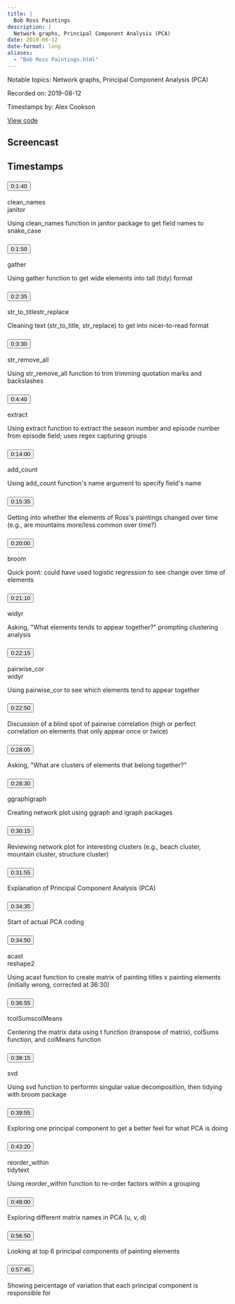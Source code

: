 ```yaml
---
title: |
  Bob Ross Paintings
description: |
  Network graphs, Principal Component Analysis (PCA)
date: 2019-08-12
date-format: long
aliases:
  - "Bob Ross Paintings.html"
---
```


Notable topics: Network graphs, Principal Component Analysis (PCA)

Recorded on: 2019-08-12

Timestamps by: Alex Cookson

[View code](https://github.com/dgrtwo/data-screencasts/blob/master/bob-ross.Rmd)

## Screencast

<div id="yt-player" data-video-id="sD993H5FBIY"></div>

## Timestamps

```{=html}
<div id="topics">
  <div class="topic">
    <h3 id="ts-100">
      <button class="btn btn-link btn-timestamp" onClick="playerSkipToTimestamp(100, this)">0:1:40</button>
    </h3>
    <div class="topic_badges"><div><span class="badge-functions badge bg-info">clean_names</span></div><div><span class="badge-packages badge bg-primary">janitor</span></div></div>
    <div class="topic_description">
      <p>Using clean_names function in janitor package to get field names to snake_case</p>

    </div>
  </div>
  <div class="topic">
    <h3 id="ts-110">
      <button class="btn btn-link btn-timestamp" onClick="playerSkipToTimestamp(110, this)">0:1:50</button>
    </h3>
    <div class="topic_badges"><div><span class="badge-functions badge bg-info">gather</span></div><div></div></div>
    <div class="topic_description">
      <p>Using gather function to get wide elements into tall (tidy) format</p>

    </div>
  </div>
  <div class="topic">
    <h3 id="ts-155">
      <button class="btn btn-link btn-timestamp" onClick="playerSkipToTimestamp(155, this)">0:2:35</button>
    </h3>
    <div class="topic_badges"><div><span class="badge-functions badge bg-info">str_to_title</span><span class="badge-functions badge bg-info">str_replace</span></div><div></div></div>
    <div class="topic_description">
      <p>Cleaning text (str_to_title, str_replace) to get into nicer-to-read format</p>

    </div>
  </div>
  <div class="topic">
    <h3 id="ts-210">
      <button class="btn btn-link btn-timestamp" onClick="playerSkipToTimestamp(210, this)">0:3:30</button>
    </h3>
    <div class="topic_badges"><div><span class="badge-functions badge bg-info">str_remove_all</span></div><div></div></div>
    <div class="topic_description">
      <p>Using str_remove_all function to trim trimming quotation marks and backslashes</p>

    </div>
  </div>
  <div class="topic">
    <h3 id="ts-280">
      <button class="btn btn-link btn-timestamp" onClick="playerSkipToTimestamp(280, this)">0:4:40</button>
    </h3>
    <div class="topic_badges"><div><span class="badge-functions badge bg-info">extract</span></div><div></div></div>
    <div class="topic_description">
      <p>Using extract function to extract the season number and episode number from episode field; uses regex capturing groups</p>

    </div>
  </div>
  <div class="topic">
    <h3 id="ts-840">
      <button class="btn btn-link btn-timestamp" onClick="playerSkipToTimestamp(840, this)">0:14:00</button>
    </h3>
    <div class="topic_badges"><div><span class="badge-functions badge bg-info">add_count</span></div><div></div></div>
    <div class="topic_description">
      <p>Using add_count function's name argument to specify field's name</p>

    </div>
  </div>
  <div class="topic">
    <h3 id="ts-935">
      <button class="btn btn-link btn-timestamp" onClick="playerSkipToTimestamp(935, this)">0:15:35</button>
    </h3>
    <div class="topic_badges"><div></div><div></div></div>
    <div class="topic_description">
      <p>Getting into whether the elements of Ross's paintings changed over time (e.g., are mountains more/less common over time?)</p>

    </div>
  </div>
  <div class="topic">
    <h3 id="ts-1200">
      <button class="btn btn-link btn-timestamp" onClick="playerSkipToTimestamp(1200, this)">0:20:00</button>
    </h3>
    <div class="topic_badges"><div></div><div><span class="badge-packages badge bg-primary">broom</span></div></div>
    <div class="topic_description">
      <p>Quick point: could have used logistic regression to see change over time of elements</p>

    </div>
  </div>
  <div class="topic">
    <h3 id="ts-1270">
      <button class="btn btn-link btn-timestamp" onClick="playerSkipToTimestamp(1270, this)">0:21:10</button>
    </h3>
    <div class="topic_badges"><div></div><div><span class="badge-packages badge bg-primary">widyr</span></div></div>
    <div class="topic_description">
      <p>Asking, &quot;What elements tends to appear together?&quot; prompting clustering analysis</p>

    </div>
  </div>
  <div class="topic">
    <h3 id="ts-1335">
      <button class="btn btn-link btn-timestamp" onClick="playerSkipToTimestamp(1335, this)">0:22:15</button>
    </h3>
    <div class="topic_badges"><div><span class="badge-functions badge bg-info">pairwise_cor</span></div><div><span class="badge-packages badge bg-primary">widyr</span></div></div>
    <div class="topic_description">
      <p>Using pairwise_cor to see which elements tend to appear together</p>

    </div>
  </div>
  <div class="topic">
    <h3 id="ts-1370">
      <button class="btn btn-link btn-timestamp" onClick="playerSkipToTimestamp(1370, this)">0:22:50</button>
    </h3>
    <div class="topic_badges"><div></div><div></div></div>
    <div class="topic_description">
      <p>Discussion of a blind spot of pairwise correlation (high or perfect correlation on elements that only appear once or twice)</p>

    </div>
  </div>
  <div class="topic">
    <h3 id="ts-1685">
      <button class="btn btn-link btn-timestamp" onClick="playerSkipToTimestamp(1685, this)">0:28:05</button>
    </h3>
    <div class="topic_badges"><div></div><div></div></div>
    <div class="topic_description">
      <p>Asking, &quot;What are clusters of elements that belong together?&quot;</p>

    </div>
  </div>
  <div class="topic">
    <h3 id="ts-1710">
      <button class="btn btn-link btn-timestamp" onClick="playerSkipToTimestamp(1710, this)">0:28:30</button>
    </h3>
    <div class="topic_badges"><div></div><div><span class="badge-packages badge bg-primary">ggraph</span><span class="badge-packages badge bg-primary">igraph</span></div></div>
    <div class="topic_description">
      <p>Creating network plot using ggraph and igraph packages</p>

    </div>
  </div>
  <div class="topic">
    <h3 id="ts-1815">
      <button class="btn btn-link btn-timestamp" onClick="playerSkipToTimestamp(1815, this)">0:30:15</button>
    </h3>
    <div class="topic_badges"><div></div><div></div></div>
    <div class="topic_description">
      <p>Reviewing network plot for interesting clusters (e.g., beach cluster, mountain cluster, structure cluster)</p>

    </div>
  </div>
  <div class="topic">
    <h3 id="ts-1915">
      <button class="btn btn-link btn-timestamp" onClick="playerSkipToTimestamp(1915, this)">0:31:55</button>
    </h3>
    <div class="topic_badges"><div></div><div></div></div>
    <div class="topic_description">
      <p>Explanation of Principal Component Analysis (PCA)</p>

    </div>
  </div>
  <div class="topic">
    <h3 id="ts-2075">
      <button class="btn btn-link btn-timestamp" onClick="playerSkipToTimestamp(2075, this)">0:34:35</button>
    </h3>
    <div class="topic_badges"><div></div><div></div></div>
    <div class="topic_description">
      <p>Start of actual PCA coding</p>

    </div>
  </div>
  <div class="topic">
    <h3 id="ts-2090">
      <button class="btn btn-link btn-timestamp" onClick="playerSkipToTimestamp(2090, this)">0:34:50</button>
    </h3>
    <div class="topic_badges"><div><span class="badge-functions badge bg-info">acast</span></div><div><span class="badge-packages badge bg-primary">reshape2</span></div></div>
    <div class="topic_description">
      <p>Using acast function to create matrix of painting titles x painting elements (initially wrong, corrected at 36:30)</p>

    </div>
  </div>
  <div class="topic">
    <h3 id="ts-2215">
      <button class="btn btn-link btn-timestamp" onClick="playerSkipToTimestamp(2215, this)">0:36:55</button>
    </h3>
    <div class="topic_badges"><div><span class="badge-functions badge bg-info">t</span><span class="badge-functions badge bg-info">colSums</span><span class="badge-functions badge bg-info">colMeans</span></div><div></div></div>
    <div class="topic_description">
      <p>Centering the matrix data using t function (transpose of matrix), colSums function, and colMeans function</p>

    </div>
  </div>
  <div class="topic">
    <h3 id="ts-2295">
      <button class="btn btn-link btn-timestamp" onClick="playerSkipToTimestamp(2295, this)">0:38:15</button>
    </h3>
    <div class="topic_badges"><div><span class="badge-functions badge bg-info">svd</span></div><div></div></div>
    <div class="topic_description">
      <p>Using svd function to performn singular value decomposition, then tidying with broom package</p>

    </div>
  </div>
  <div class="topic">
    <h3 id="ts-2395">
      <button class="btn btn-link btn-timestamp" onClick="playerSkipToTimestamp(2395, this)">0:39:55</button>
    </h3>
    <div class="topic_badges"><div></div><div></div></div>
    <div class="topic_description">
      <p>Exploring one principal component to get a better feel for what PCA is doing</p>

    </div>
  </div>
  <div class="topic">
    <h3 id="ts-2600">
      <button class="btn btn-link btn-timestamp" onClick="playerSkipToTimestamp(2600, this)">0:43:20</button>
    </h3>
    <div class="topic_badges"><div><span class="badge-functions badge bg-info">reorder_within</span></div><div><span class="badge-packages badge bg-primary">tidytext</span></div></div>
    <div class="topic_description">
      <p>Using reorder_within function to re-order factors within a grouping</p>

    </div>
  </div>
  <div class="topic">
    <h3 id="ts-2880">
      <button class="btn btn-link btn-timestamp" onClick="playerSkipToTimestamp(2880, this)">0:48:00</button>
    </h3>
    <div class="topic_badges"><div></div><div></div></div>
    <div class="topic_description">
      <p>Exploring different matrix names in PCA (u, v, d)</p>

    </div>
  </div>
  <div class="topic">
    <h3 id="ts-3410">
      <button class="btn btn-link btn-timestamp" onClick="playerSkipToTimestamp(3410, this)">0:56:50</button>
    </h3>
    <div class="topic_badges"><div></div><div></div></div>
    <div class="topic_description">
      <p>Looking at top 6 principal components of painting elements</p>

    </div>
  </div>
  <div class="topic">
    <h3 id="ts-3465">
      <button class="btn btn-link btn-timestamp" onClick="playerSkipToTimestamp(3465, this)">0:57:45</button>
    </h3>
    <div class="topic_badges"><div></div><div></div></div>
    <div class="topic_description">
      <p>Showing percentage of variation that each principal component is responsible for</p>

    </div>
  </div>
</div>
```
     
<script>
// 2. This code loads the IFrame Player API code asynchronously.
var tag = document.createElement("script");

tag.src = "https://www.youtube.com/iframe_api";
var firstScriptTag = document.getElementsByTagName("script")[0];
firstScriptTag.parentNode.insertBefore(tag, firstScriptTag);

// 3. This function creates an <iframe> (and YouTube player)
//    after the API code downloads.
var videoId = document.getElementById("yt-player").dataset.videoId;
var player;
function onYouTubeIframeAPIReady() {
  player = new YT.Player("yt-player", {
    height: "486",
    width: "864",
    videoId: videoId,
    playerVars: {
      "playsinline": 1
    },
    events: {
      onStateChange: function(event) {
        if (event.data == YT.PlayerState.PLAYING) {
          followTimestamps()
        }
      }
    }
  });
}

function playerSkipToTimestamp(seconds, tsElement) {
  player.seekTo(seconds, true)
  tsElement.scrollIntoView()
  document.getElementById("screencast").scrollIntoView()
}

const timestamps = Array.from(document.querySelectorAll('.topic h3[id^="ts-"]'))
  .map(el => el.id.replace('ts-', ''))

function followTimestamps() {
  if (player.getPlayerState() !== 1) {
    return
  }
  const currentTime = `${Math.floor(player.getCurrentTime())}`
  if (timestamps.includes(currentTime)) {
    const el = document.getElementById(`ts-${currentTime}`)
    if (el) {
      el.scrollIntoView()
      document.getElementById("screencast").scrollIntoView()
    }
  }
  setTimeout(followTimestamps, 1000)
}
</script>
